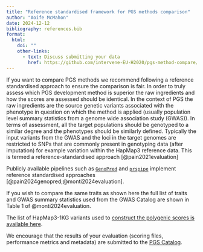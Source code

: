 ```yaml
---
title: "Reference standardised framework for PGS methods comparison"
author: "Aoife McMahon"
date: 2024-12-12
bibliography: references.bib
format: 
  html:
    doi: "" 
    other-links:
      - text: Discuss submitting your data
        href: https://github.com/intervene-EU-H2020/pgs-method-compare/issues/new?assignees=&labels=&projects=&template=add-benchmark-data.md&title=
---
```


If you want to compare PGS methods we recommend following a reference standardised approach to ensure the comparison is fair.  In order to truly assess which PGS development method is superior the raw ingredients and how the scores are assessed should be identical. In the context of PGS the raw ingredients are the source genetic variants associated with the phenotype in question on which the method is applied (usually population level summary statistics from a genome wide association study (GWAS)).  In terms of assessment, all the target populations should be genotyped to a similar degree and the phenotypes should be similarly defined. Typically the input variants from the GWAS and the loci in the target genomes are restricted to SNPs that are commonly present in genotyping data (after imputation) for example variation within the HapMap3 reference data. This is termed a reference-standardised approach [@pain2021evaluation]

Publicly available pipelines such as [`GenoPred`](https://opain.github.io/GenoPred/pipeline_overview.html) and [`prspipe`](https://github.com/intervene-EU-H2020/prspipe) implement reference standardised approaches [@pain2024genopred;@monti2024evaluation].

If you wish to compare the same traits as shown here the full list of traits and GWAS summary statistics used from the GWAS Catalog are shown in Table 1 of @monti2024evaluation. 

The list of HapMap3-1KG variants used to [construct the polygenic scores is available here](https://github.com/intervene-EU-H2020/prspipe/blob/main/resources/1kg/1KGPhase3_hm3_hg19_hg38_mapping_cached.tsv.gz).

We encourage that the results of your evaluation (scoring files, performance metrics and metadata) are submitted to the [PGS Catalog](https://www.pgscatalog.org/about/#eligibility).
